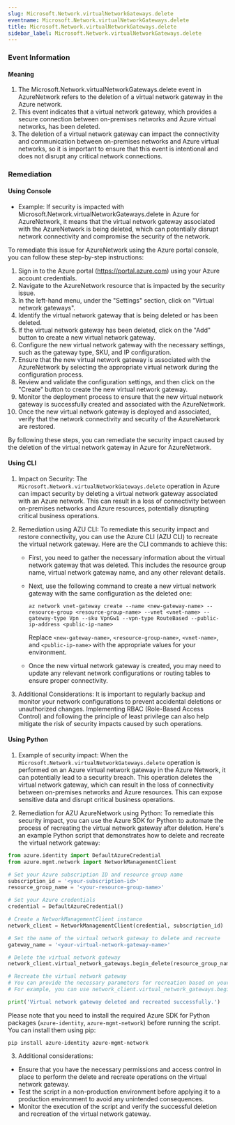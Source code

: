 ```yaml
--- 
slug: Microsoft.Network.virtualNetworkGateways.delete
eventname: Microsoft.Network.virtualNetworkGateways.delete
title: Microsoft.Network.virtualNetworkGateways.delete
sidebar_label: Microsoft.Network.virtualNetworkGateways.delete
---
```

                       
### Event Information

#### Meaning

1. The Microsoft.Network.virtualNetworkGateways.delete event in AzureNetwork refers to the deletion of a virtual network gateway in the Azure network.
2. This event indicates that a virtual network gateway, which provides a secure connection between on-premises networks and Azure virtual networks, has been deleted.
3. The deletion of a virtual network gateway can impact the connectivity and communication between on-premises networks and Azure virtual networks, so it is important to ensure that this event is intentional and does not disrupt any critical network connections.

### Remediation

#### Using Console

- Example: If security is impacted with Microsoft.Network.virtualNetworkGateways.delete in Azure for AzureNetwork, it means that the virtual network gateway associated with the AzureNetwork is being deleted, which can potentially disrupt network connectivity and compromise the security of the network.

To remediate this issue for AzureNetwork using the Azure portal console, you can follow these step-by-step instructions:

1. Sign in to the Azure portal (https://portal.azure.com) using your Azure account credentials.
2. Navigate to the AzureNetwork resource that is impacted by the security issue.
3. In the left-hand menu, under the "Settings" section, click on "Virtual network gateways".
4. Identify the virtual network gateway that is being deleted or has been deleted.
5. If the virtual network gateway has been deleted, click on the "Add" button to create a new virtual network gateway.
6. Configure the new virtual network gateway with the necessary settings, such as the gateway type, SKU, and IP configuration.
7. Ensure that the new virtual network gateway is associated with the AzureNetwork by selecting the appropriate virtual network during the configuration process.
8. Review and validate the configuration settings, and then click on the "Create" button to create the new virtual network gateway.
9. Monitor the deployment process to ensure that the new virtual network gateway is successfully created and associated with the AzureNetwork.
10. Once the new virtual network gateway is deployed and associated, verify that the network connectivity and security of the AzureNetwork are restored.

By following these steps, you can remediate the security impact caused by the deletion of the virtual network gateway in Azure for AzureNetwork.

#### Using CLI

1. Impact on Security: The `Microsoft.Network.virtualNetworkGateways.delete` operation in Azure can impact security by deleting a virtual network gateway associated with an Azure network. This can result in a loss of connectivity between on-premises networks and Azure resources, potentially disrupting critical business operations.

2. Remediation using AZU CLI: To remediate this security impact and restore connectivity, you can use the Azure CLI (AZU CLI) to recreate the virtual network gateway. Here are the CLI commands to achieve this:

   - First, you need to gather the necessary information about the virtual network gateway that was deleted. This includes the resource group name, virtual network gateway name, and any other relevant details.

   - Next, use the following command to create a new virtual network gateway with the same configuration as the deleted one:

     ```
     az network vnet-gateway create --name <new-gateway-name> --resource-group <resource-group-name> --vnet <vnet-name> --gateway-type Vpn --sku VpnGw1 --vpn-type RouteBased --public-ip-address <public-ip-name>
     ```

     Replace `<new-gateway-name>`, `<resource-group-name>`, `<vnet-name>`, and `<public-ip-name>` with the appropriate values for your environment.

   - Once the new virtual network gateway is created, you may need to update any relevant network configurations or routing tables to ensure proper connectivity.

3. Additional Considerations: It is important to regularly backup and monitor your network configurations to prevent accidental deletions or unauthorized changes. Implementing RBAC (Role-Based Access Control) and following the principle of least privilege can also help mitigate the risk of security impacts caused by such operations.

#### Using Python

1. Example of security impact: When the `Microsoft.Network.virtualNetworkGateways.delete` operation is performed on an Azure virtual network gateway in the Azure Network, it can potentially lead to a security breach. This operation deletes the virtual network gateway, which can result in the loss of connectivity between on-premises networks and Azure resources. This can expose sensitive data and disrupt critical business operations.

2. Remediation for AZU AzureNetwork using Python: To remediate this security impact, you can use the Azure SDK for Python to automate the process of recreating the virtual network gateway after deletion. Here's an example Python script that demonstrates how to delete and recreate the virtual network gateway:

```python
from azure.identity import DefaultAzureCredential
from azure.mgmt.network import NetworkManagementClient

# Set your Azure subscription ID and resource group name
subscription_id = '<your-subscription-id>'
resource_group_name = '<your-resource-group-name>'

# Set your Azure credentials
credential = DefaultAzureCredential()

# Create a NetworkManagementClient instance
network_client = NetworkManagementClient(credential, subscription_id)

# Set the name of the virtual network gateway to delete and recreate
gateway_name = '<your-virtual-network-gateway-name>'

# Delete the virtual network gateway
network_client.virtual_network_gateways.begin_delete(resource_group_name, gateway_name).wait()

# Recreate the virtual network gateway
# You can provide the necessary parameters for recreation based on your requirements
# For example, you can use network_client.virtual_network_gateways.begin_create_or_update() method

print('Virtual network gateway deleted and recreated successfully.')
```

Please note that you need to install the required Azure SDK for Python packages (`azure-identity`, `azure-mgmt-network`) before running the script. You can install them using pip:

```
pip install azure-identity azure-mgmt-network
```

3. Additional considerations:
- Ensure that you have the necessary permissions and access control in place to perform the delete and recreate operations on the virtual network gateway.
- Test the script in a non-production environment before applying it to a production environment to avoid any unintended consequences.
- Monitor the execution of the script and verify the successful deletion and recreation of the virtual network gateway.


 